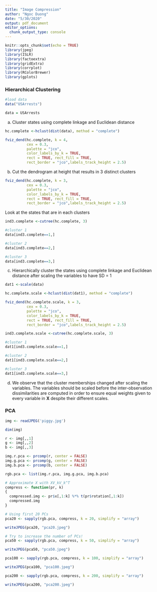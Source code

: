 ```yaml
---
title: "Image Compression"
author: "Ngoc Duong"
date: "5/30/2020"
output: pdf_document
editor_options: 
  chunk_output_type: console
---
```


```r
knitr::opts_chunk$set(echo = TRUE)
library(jpeg)
library(ISLR)
library(factoextra)
library(gridExtra)
library(corrplot)
library(RColorBrewer)
library(gplots)
```


### Hierarchical Clustering

```r
#load data
data("USArrests")

data = USArrests
```

a) Cluster states using complete linkage and Euclidean distance

```r
hc.complete <-hclust(dist(data), method = "complete")

fviz_dend(hc.complete, k = 4,
          cex = 0.3,
          palette = "jco",
          color_labels_by_k = TRUE,
          rect = TRUE, rect_fill = TRUE, 
          rect_border = "jco",labels_track_height = 2.5)
```


b) Cut the dendrogram at height that results in 3 distinct clusters

```r
fviz_dend(hc.complete, k = 3,
          cex = 0.3,
          palette = "jco",
          color_labels_by_k = TRUE,
          rect = TRUE, rect_fill = TRUE, 
          rect_border = "jco",labels_track_height = 2.5)
```

Look at the states that are in each clusters

```r
ind3.complete <-cutree(hc.complete, 3)

#cluster 1
data[ind3.complete==1,]

#cluster 2
data[ind3.complete==2,]

#cluster 3
data[ind3.complete==3,]
```


c) Hierarchically cluster the states using complete linkage and Euclidean distance after scaling the variables to have SD = 1

```r
dat1 <-scale(data)
```

```r
hc.complete.scale <-hclust(dist(dat1), method = "complete")

fviz_dend(hc.complete.scale, k = 3,
          cex = 0.3,
          palette = "jco",
          color_labels_by_k = TRUE,
          rect = TRUE, rect_fill = TRUE, 
          rect_border = "jco",labels_track_height = 2.5)
```

```r
ind3.complete.scale <-cutree(hc.complete.scale, 3)

#cluster 1
dat1[ind3.complete.scale==1,]

#cluster 2
dat1[ind3.complete.scale==2,]

#cluster 3
dat1[ind3.complete.scale==3,]
```

d) We observe that the cluster memberships changed after scaling the variables. The variables should be scaled before the inter-observation dissimilarities are computed in order to ensure equal weights given to every variable in $\mathbf{X}$ despite their different scales.

### PCA

```r
img <- readJPEG('piggy.jpg')

dim(img)

r <- img[,,1]
g <- img[,,2]
b <- img[,,3]

img.r.pca <- prcomp(r, center = FALSE)
img.g.pca <- prcomp(g, center = FALSE)
img.b.pca <- prcomp(b, center = FALSE)

rgb.pca <- list(img.r.pca, img.g.pca, img.b.pca)

# Approximate X with XV_kV_k^T
compress <- function(pr, k)
{
  compressed.img <- pr$x[,1:k] %*% t(pr$rotation[,1:k])
  compressed.img
}

# Using first 20 PCs
pca20 <- sapply(rgb.pca, compress, k = 20, simplify = "array")

writeJPEG(pca20, "pca20.jpeg")

# Try to increase the number of PCs!
pca50 <- sapply(rgb.pca, compress, k = 50, simplify = "array")

writeJPEG(pca50, "pca50.jpeg")

pca100 <- sapply(rgb.pca, compress, k = 100, simplify = "array")

writeJPEG(pca100, "pca100.jpeg")

pca200 <- sapply(rgb.pca, compress, k = 200, simplify = "array")

writeJPEG(pca200, "pca200.jpeg")
```

